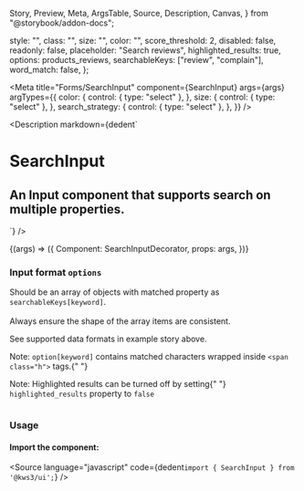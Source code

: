   Story,
  Preview,
  Meta,
  ArgsTable,
  Source,
  Description,
  Canvas,
} from "@storybook/addon-docs";

  style: "",
  class: "",
  size: "",
  color: "",
  score_threshold: 2,
  disabled: false,
  readonly: false,
  placeholder: "Search reviews",
  highlighted_results: true,
  options: products_reviews,
  searchableKeys: ["review", "complain"],
  word_match: false,
};

<Version />

<Meta
  title="Forms/SearchInput"
  component={SearchInput}
  args={args}
  argTypes={{
    color: {
      control: { type: "select" },
    },
    size: {
      control: { type: "select" },
    },
    search_strategy: {
      control: { type: "select" },
    },
  }}
/>

<Description
  markdown={dedent`
# SearchInput
## An Input component that supports search on multiple properties.
`}
/>

<Canvas>
  <Story name="SearchInput" args={args} play={playInteractions}>
    {(args) => ({
      Component: SearchInputDecorator,
      props: args,
    })}
  </Story>
</Canvas>

<ArgsTable story="SearchInput" />
<div class="notification is-primary is-light">
  <div class="columns">
    <div class="column">
      <h3>
        Input format <code>options</code>
      </h3>
      <p>
        Should be an array of objects with matched property as
        <code>searchableKeys[keyword]</code>.<br></br>Always ensure the shape of
        the array items are consistent.
      </p>
      <p>See supported data formats in example story above.</p>
      <p>
        Note: <code>option[keyword]</code> contains matched characters wrapped
        inside <code>&lt;span class="h"&gt;</code> tags.{" "}
      </p>
      <p>
        Note: Highlighted results can be turned off by setting{" "}
        <code>highlighted_results</code> property to <code>false</code>
      </p>
    </div>
  </div>
</div>

### Usage

#### Import the component:

<Source
  language="javascript"
  code={dedent`import { SearchInput } from '@kws3/ui';`}
/>
